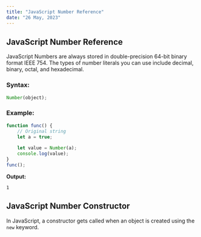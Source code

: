 ```yaml
---
title: "JavaScript Number Reference"
date: "26 May, 2023"
---
```


## JavaScript Number Reference

JavaScript Numbers are always stored in double-precision 64-bit binary format IEEE 754. The types of number literals you can use include decimal, binary, octal, and hexadecimal.

### Syntax:

```javascript
Number(object);
```

### Example:

```javascript
function func() {   
    // Original string 
    let a = true; 
      
    let value = Number(a); 
    console.log(value); 
} 
func();
```

**Output:**

```
1
```

## JavaScript Number Constructor

In JavaScript, a constructor gets called when an object is created using the `new` keyword.
